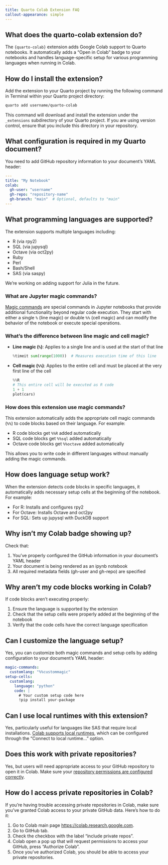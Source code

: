 ```yaml
---
title: Quarto Colab Extension FAQ
callout-appearance: simple
---
```


## What does the quarto-colab extension do?

The `{quarto-colab}` extension adds Google Colab support to Quarto notebooks. It automatically adds a "Open in Colab" badge to your notebooks and handles language-specific setup for various programming languages when running in Colab.


## How do I install the extension?

Add the extension to your Quarto project by running the following command in Terminal within your Quarto project directory:

```bash
quarto add username/quarto-colab
```

This command will download and install the extension under the `_extensions` subdirectory of your Quarto project. If you are using version control, ensure that you include this directory in your repository.

## What configuration is required in my Quarto document?

You need to add GitHub repository information to your document's YAML header:

```yaml
---
title: "My Notebook"
colab:
  gh-user: "username"
  gh-repo: "repository-name"
  gh-branch: "main"  # Optional, defaults to "main"
---
```

## What programming languages are supported?

The extension supports multiple languages including:

- R (via rpy2)
- SQL (via jupysql)
- Octave (via oct2py)
- Ruby
- Perl
- Bash/Shell
- SAS (via saspy)

:::{.callout-important}
We're working on adding support for Julia in the future. 
:::


### What are Jupyter magic commands?

[Magic commands][ipynbmagic] are special commands in Jupyter notebooks that provide additional functionality beyond regular code execution. They start with either a single `%` (line magic) or double `%%` (cell magic) and can modify the behavior of the notebook or execute special operations.

### What's the difference between line magic and cell magic?

- **Line magic (`%`)**: Applies to a single line and is used at the start of that line
  ```python
  %timeit sum(range(1000))  # Measures execution time of this line
  ```
- **Cell magic (`%%`)**: Applies to the entire cell and must be placed at the very first line of the cell
  ```python
  %%R
  # This entire cell will be executed as R code
  1 + 1
  plot(cars)
  ```

### How does this extension use magic commands?

This extension automatically adds the appropriate cell magic commands (`%%`) to code blocks based on their language. For example:

- R code blocks get `%%R` added automatically
- SQL code blocks get `%%sql` added automatically
- Octave code blocks get `%%octave` added automatically

This allows you to write code in different languages without manually adding the magic commands.

## How does language setup work?

When the extension detects code blocks in specific languages, it automatically adds necessary setup cells at the beginning of the notebook. For example:

- For R: Installs and configures rpy2
- For Octave: Installs Octave and oct2py
- For SQL: Sets up jupysql with DuckDB support

## Why isn't my Colab badge showing up?

Check that:

1. You've properly configured the GitHub information in your document's YAML header
2. Your document is being rendered as an ipynb notebook
3. All required metadata fields (gh-user and gh-repo) are specified

## Why aren't my code blocks working in Colab?

If code blocks aren't executing properly:

1. Ensure the language is supported by the extension
2. Check that the setup cells were properly added at the beginning of the notebook
3. Verify that the code cells have the correct language specification

## Can I customize the language setup?

Yes, you can customize both magic commands and setup cells by adding configuration to your document's YAML header:

```yaml
magic-commands:
  customlang: "%%custommagic"
setup-cells:
  customlang:
    language: "python"
    code: |
      # Your custom setup code here
      !pip install your-package
```

## Can I use local runtimes with this extension?

Yes, particularly useful for languages like SAS that require local installations. [Colab supports local runtimes][colablocal], which can be configured through the "Connect to local runtime..." option.

## Does this work with private repositories?

Yes, but users will need appropriate access to your GitHub repository to open it in Colab. Make sure your [repository permissions are configured correctly][ghprivateinvite].

## How do I access private repositories in Colab?

If you're having trouble accessing private repositories in Colab, make sure you've granted Colab access to your private GitHub data. Here's how to do it:

1. Go to Colab main page <https://colab.research.google.com>.
1. Go to GitHub tab.
1. Check the checkbox with the label "include private repos".
1. Colab open a pop up that will request permissions to access your GitHub, press "Authorize Colab".
1. Once you've authorized Colab, you should be able to access your private repositories.

[colablocal]: https://research.google.com/colaboratory/local-runtimes.html
[ipynbmagic]: https://ipython.readthedocs.io/en/stable/interactive/magics.html
[ghprivateinvite]: https://docs.github.com/en/account-and-profile/setting-up-and-managing-your-personal-account-on-github/managing-access-to-your-personal-repositories/inviting-collaborators-to-a-personal-repository

